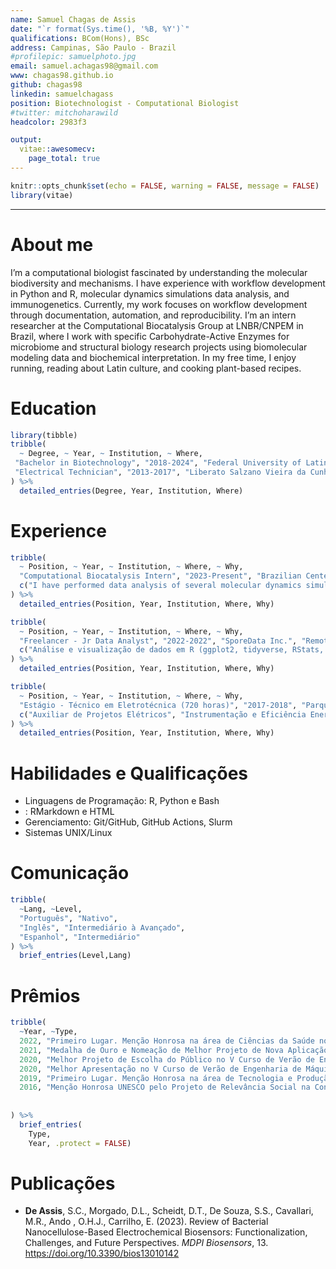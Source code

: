 ```yaml
---
name: Samuel Chagas de Assis
date: "`r format(Sys.time(), '%B, %Y')`"
qualifications: BCom(Hons), BSc
address: Campinas, São Paulo - Brazil
#profilepic: samuelphoto.jpg
email: samuel.achagas98@gmail.com
www: chagas98.github.io
github: chagas98
linkedin: samuelchagass
position: Biotechnologist - Computational Biologist
#twitter: mitchoharawild
headcolor: 2983f3

output: 
  vitae::awesomecv:
    page_total: true
---
```


```r
knitr::opts_chunk$set(echo = FALSE, warning = FALSE, message = FALSE)
library(vitae)
```

---

# About me
\newcommand\tab[1][1cm]{\hspace*{#1}}
\begingroup
\fontsize{10}{12}\selectfont
\tab[1cm]I'm a computational biologist fascinated by understanding the molecular biodiversity and mechanisms. I have experience with workflow development in Python and R, molecular dynamics simulations data analysis, and immunogenetics. Currently, my work focuses on workflow development through documentation, automation, and reproducibility. I’m an intern researcher at the Computational Biocatalysis Group at LNBR/CNPEM in Brazil, where I work with specific Carbohydrate-Active Enzymes for microbiome and structural biology research projects using biomolecular modeling data and biochemical interpretation. In my free time, I enjoy running, reading about Latin culture, and cooking plant-based recipes. 

\endgroup

# Education

```r
library(tibble)
tribble(
  ~ Degree, ~ Year, ~ Institution, ~ Where,
 "Bachelor in Biotechnology", "2018-2024", "Federal University of Latin-American Integration (UNILA)", "Foz do Iguaçu, Brazil",
 "Electrical Technician", "2013-2017", "Liberato Salzano Vieira da Cunha Foudation", "Novo Hamburgo, Brazil"
) %>% 
  detailed_entries(Degree, Year, Institution, Where)
```

# Experience

```r
tribble(
  ~ Position, ~ Year, ~ Institution, ~ Where, ~ Why,
  "Computational Biocatalysis Intern", "2023-Present", "Brazilian Center for Research in Energy and Materials (CNPEM)", "Campinas, São Paulo",
  c("I have performed data analysis of several molecular dynamics simulations, primarily using Python and Shell scripting compatible with SLURM HPC environment. The main goal are new insights about molecular mechanisms from new Carbohydrate-Active enzyme families.", "| Gromacs | SLURM/HPC | Python/MDAnalysis | Python/Autodock Vina | Conda/Bioconda | Pymol/VMD |")
) %>% 
  detailed_entries(Position, Year, Institution, Where, Why)
```

```r
tribble(
  ~ Position, ~ Year, ~ Institution, ~ Where, ~ Why,
  "Freelancer - Jr Data Analyst", "2022-2022", "SporeData Inc.", "Remote",
  c("Análise e visualização de dados em R (ggplot2, tidyverse, RStats, RMarkdown)", "Processamento de dados em nuvem (N3C)", "Reporting de dados de bioestatística para estudos clínicos")
) %>% 
  detailed_entries(Position, Year, Institution, Where, Why)
```

```r
tribble(
  ~ Position, ~ Year, ~ Institution, ~ Where, ~ Why,
  "Estágio - Técnico em Eletrotécnica (720 horas)", "2017-2018", "Parque Tecnológico Itaipu (PTI - Brasil)", "Foz do Iguaçu, Paraná",
  c("Auxiliar de Projetos Elétricos", "Instrumentação e Eficiência Energética")
) %>% 
  detailed_entries(Position, Year, Institution, Where, Why)
```

# Habilidades e Qualificações

\begingroup
\fontsize{10}{12}\selectfont

* Linguagens de Programação: R, Python e Bash
* \textit{Markup}: RMarkdown e HTML
* Gerenciamento: Git/GitHub, GitHub Actions, Slurm
* Sistemas UNIX/Linux


\endgroup


# Comunicação

```r
tribble(
  ~Lang, ~Level,
  "Português", "Nativo",
  "Inglês", "Intermediário à Avançado",
  "Espanhol", "Intermediário"
) %>% 
  brief_entries(Level,Lang)
```

# Prêmios

```r
tribble(
  ~Year, ~Type,
  2022, "Primeiro Lugar. Menção Honrosa na área de Ciências da Saúde no XI EICTI - UNILA",
  2021, "Medalha de Ouro e Nomeação de Melhor Projeto de Nova Aplicação e Práticas Humanas na \\textit{International Genetically Engineering Machine Competition} (iGEM)",
  2020, "Melhor Projeto de Escolha do Público no V Curso de Verão de Engenharia de Máquinas Biológicas - UFMG",
  2020, "Melhor Apresentação no V Curso de Verão de Engenharia de Máquinas Biológicas - UFMG",
  2019, "Primeiro Lugar. Menção Honrosa na área de Tecnologia e Produção no VII SEUNI - UNILA",
  2016, "Menção Honrosa UNESCO pelo Projeto de Relevância Social na Conferência Internacional de Ciência e Tecnologia de Nível Médio - MOSTRATEC/UNESCO",
  
  
) %>% 
  brief_entries(
    Type,
    Year, .protect = FALSE)
```

# Publicações

\begingroup
\fontsize{10}{12}\selectfont

* **De Assis**, S.C., Morgado, D.L., Scheidt, D.T., De Souza, S.S., Cavallari, M.R., Ando , O.H.J., Carrilho, E. (2023). Review of Bacterial Nanocellulose-Based Electrochemical Biosensors: Functionalization, Challenges, and Future Perspectives. *MDPI Biosensors*, 13. [https://doi.org/10.3390/bios13010142](https://doi.org/10.3390/bios13010142)


\endgroup


